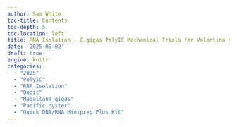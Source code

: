 ```yaml
---
author: Sam White
toc-title: Contents
toc-depth: 5
toc-location: left
title: RNA Isolation - C.gigas PolyIC Mechanical Trials for Valentina Using Quick-DNA RNA Miniprep Plus Kit
date: '2025-09-02'
draft: true
engine: knitr
categories: 
  - "2025"
  - "PolyIC"
  - "RNA Isolation"
  - "Qubit"
  - "Magallana gigas"
  - "Pacific oyster"
  - "Quick DNA/RNA Miniprep Plus Kit"
---
```

